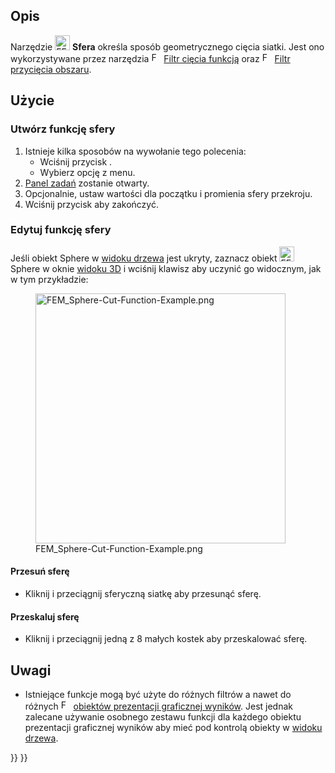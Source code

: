 <languages/>

{{Docnav
|[[FEM_PostCreateFunctionPlane/pl|Płaszczyzna]]
|[[FEM_PostCreateFunctionCylinder/pl|Walec]]
|[[FEM_Workbench/pl|środowisko pracy MES]]
|IconL=FEM_PostCreateFunctionPlane.svg
|IconR=FEM_PostCreateFunctionCylinder.svg
|IconC=Workbench_FEM.svg
}}

<div class="mw-translate-fuzzy">
{{GuiCommand/pl
|Name=FEM PostCreateFunctionSphere
|Name/pl=MES: Sfera
|MenuLocation=Wyniki → Funkcje filtrów → Sfera
|Workbenches=[[FEM_Workbench/pl|MES]]
|SeeAlso=[[FEM_tutorial/pl|Poradnik MES]]
}}
</div>

<span id="Description"></span>
==Opis==

Narzędzie [[Image:FEM_PostCreateFunctionSphere.svg|24px]] '''Sfera''' określa sposób geometrycznego cięcia siatki. Jest ono wykorzystywane przez narzędzia [[Image:FEM_PostFilterCutFunction.svg|16px]] [[FEM_PostFilterCutFunction/pl|Filtr cięcia funkcją]] oraz [[Image:FEM_PostFilterClipRegion.svg|16px]] [[FEM_PostFilterClipRegion/pl|Filtr przycięcia obszaru]].

<span id="Usage"></span>
==Użycie==

<span id="Create_a_sphere_function"></span>
===Utwórz funkcję sfery===

<div class="mw-translate-fuzzy">
# Istnieje kilka sposobów na wywołanie tego polecenia:
#* Wciśnij przycisk {{Button|[[Image:FEM_PostCreateFunctionSphere.svg|16px]] [[FEM_PostCreateFunctionSphere/pl|Sfera]]}}.
#* Wybierz opcję {{MenuCommand|Wyniki → Funkcje filtrów → [[Image:FEM_PostCreateFunctionSphere.svg|16px]] Sfera}} z menu.
# [[Task_panel/pl|Panel zadań]] zostanie otwarty.
# Opcjonalnie, ustaw wartości dla początku i promienia sfery przekroju.
# Wciśnij przycisk {{Button|OK}} aby zakończyć.
</div>

<span id="Edit_a_sphere_function"></span>
===Edytuj funkcję sfery===

Jeśli obiekt Sphere w [[Tree_view/pl|widoku drzewa]] jest ukryty, zaznacz obiekt [[Image:FEM_PostCreateFunctionSphere.svg|24px]] Sphere w oknie [[3D_view/pl|widoku 3D]] i wciśnij klawisz {{KEY|Spacja}} aby uczynić go widocznym, jak w tym przykładzie:

[[File:FEM_Sphere-Cut-Function-Example.png|400px]]

<span id="Move_the_sphere"></span>
====Przesuń sferę====

* Kliknij i przeciągnij sferyczną siatkę aby przesunąć sferę.

<span id="Scale_the_sphere"></span>
====Przeskaluj sferę====

* Kliknij i przeciągnij jedną z 8 małych kostek aby przeskalować sferę.

<span id="Notes"></span>
==Uwagi==

* Istniejące funkcje mogą być użyte do różnych filtrów a nawet do różnych [[Image:FEM_PostPipelineFromResult.svg|16px]] [[FEM_PostPipelineFromResult/pl|obiektów prezentacji graficznej wyników]]. Jest jednak zalecane używanie osobnego zestawu funkcji dla każdego obiektu prezentacji graficznej wyników aby mieć pod kontrolą obiekty w [[Tree_view/pl|widoku drzewa]].


{{Docnav
|[[FEM_PostCreateFunctionPlane/pl|Płaszczyzna]]
|[[FEM_PostCreateFunctionCylinder/pl|Walec]]
|[[FEM_Workbench/pl|środowisko pracy MES]]
|IconL=FEM_PostCreateFunctionPlane.svg
|IconR=FEM_PostCreateFunctionCylinder.svg
|IconC=Workbench_FEM.svg
}}

{{FEM Tools navi{{#translation:}}}}
{{Userdocnavi{{#translation:}}}}